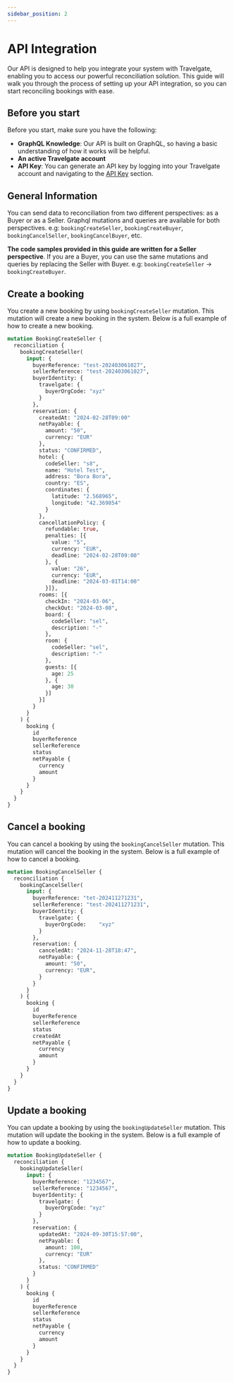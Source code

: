 ```yaml
---
sidebar_position: 2
---
```


# API Integration

Our API is designed to help you integrate your system with Travelgate, enabling you to access our powerful
reconciliation solution. This guide will walk you through the process of setting up your API integration,
so you can start reconciling bookings with ease.

## Before you start

Before you start, make sure you have the following:

* **GraphQL Knowledge**: Our API is built on GraphQL, so having a basic understanding of how it works will be helpful.
* **An active Travelgate account**
* **API Key**: You can generate an API key by logging into your Travelgate account and navigating to the
  [API Key](https://app.travelgate.com/settings/apikeys) section.

## General Information

You can send data to reconciliation from two different perspectives: as a Buyer or as a Seller. Graphql mutations and
queries are available for both perspectives. e.g: `bookingCreateSeller`, `bookingCreateBuyer`, `bookingCancelSeller`,
`bookingCancelBuyer`, etc.

**The code samples provided in this guide are written for a Seller perspective**. If you are a Buyer, you can use the same
mutations and queries by replacing the Seller with Buyer. e.g: `bookingCreateSeller` -> `bookingCreateBuyer`.

## Create a booking

You create a new booking by using `bookingCreateSeller` mutation. This mutation will create a new booking in the
system. Below is a full example of how to create a new booking.

```graphql
mutation BookingCreateSeller {
  reconciliation {
    bookingCreateSeller(
      input: {
        buyerReference: "test-202403061027",
        sellerReference: "test-202403061027",
        buyerIdentity: {
          travelgate: {
            buyerOrgCode: "xyz"
          }
        },
        reservation: {
          createdAt: "2024-02-28T09:00"
          netPayable: {
            amount: "50",
            currency: "EUR"
          },
          status: "CONFIRMED",
          hotel: {
            codeSeller: "s8",
            name: "Hotel Test",
            address: "Bora Bora",
            country: "ES",
            coordinates: {
              latitude: "2.568965",
              longitude: "42.369854"
            }
          },
          cancellationPolicy: {
            refundable: true,
            penalties: [{
              value: "5",
              currency: "EUR",
              deadline: "2024-02-28T09:00"
            }, {
              value: "26",
              currency: "EUR",
              deadline: "2024-03-01T14:00"
            }]},
          rooms: [{
            checkIn: "2024-03-06",
            checkOut: "2024-03-08",
            board: {
              codeSeller: "sel",
              description: "-"
            },
            room: {
              codeSeller: "sel",
              description: "-"
            },
            guests: [{
              age: 25
            }, {
              age: 30
            }]
          }]
        }
      }
    ) {
      booking {
        id
        buyerReference
        sellerReference
        status
        netPayable {
          currency
          amount
        }
      }
    }
  }
}
```

## Cancel a booking

You can cancel a booking by using the `bookingCancelSeller` mutation. This mutation will cancel the booking in the
system. Below is a full example of how to cancel a booking.

```graphql
mutation BookingCancelSeller {
  reconciliation {
    bookingCancelSeller(
      input: {
        buyerReference: "tet-202411271231",
        sellerReference: "test-202411271231",
        buyerIdentity: {
          travelgate: {
            buyerOrgCode:    "xyz"
          }
        },
        reservation: {
          canceledAt: "2024-11-28T18:47",
          netPayable: {
            amount: "50",
            currency: "EUR",
          }
        }
      }
    ) {
      booking {
        id
        buyerReference
        sellerReference
        status
        createdAt
        netPayable {
          currency
          amount
        }
      }
    }
  }
}
```

## Update a booking

You can update a booking by using the `bookingUpdateSeller` mutation. This mutation will update the booking in the
system. Below is a full example of how to update a booking.

```graphql
mutation BookingUpdateSeller {
  reconciliation {
    bookingUpdateSeller(
      input: {
        buyerReference: "1234567",
        sellerReference: "1234567",
        buyerIdentity: {
          travelgate: {
            buyerOrgCode: "xyz"
          }
        },
        reservation: {
          updatedAt: "2024-09-30T15:57:00",
          netPayable: {
            amount: 100,
            currency: "EUR"
          },
          status: "CONFIRMED"
        }
      }
    ) {
      booking {
        id
        buyerReference
        sellerReference
        status
        netPayable {
          currency
          amount
        }
      }
    }
  }
}
```
